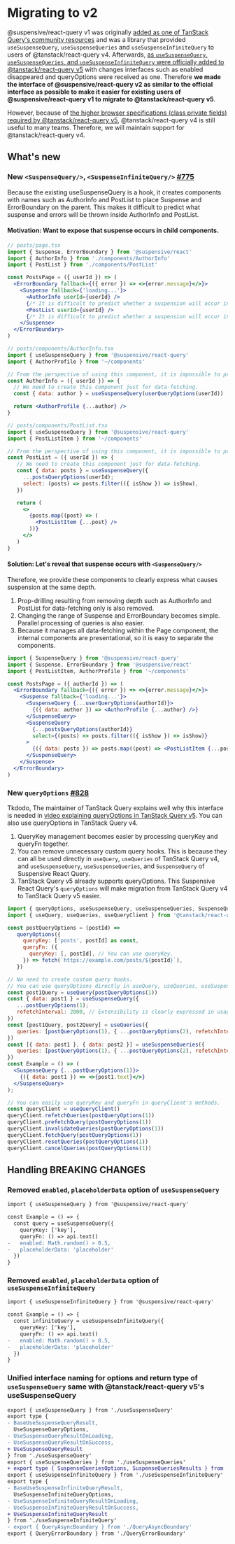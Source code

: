 # Migrating to v2

@suspensive/react-query v1 was originally [added as one of TanStack Query's community resources](https://tanstack.com/query/v4/docs/framework/react/community/suspensive-react-query) and was a library that provided `useSuspenseQuery`, `useSuspenseQueries` and `useSuspenseInfiniteQuery` to users of @tanstack/react-query v4.
Afterwards, [as `useSuspenseQuery`, `useSuspenseQueries`, and `useSuspenseInfiniteQuery` were officially added to @tanstack/react-query v5](https://github.com/TanStack/query/pull/5739) with changes interfaces such as enabled disappeared and queryOptions were received as one.
Therefore **we made the interface of @suspensive/react-query v2 as similar to the official interface as possible to make it easier for existing users of @suspensive/react-query v1 to migrate to @tanstack/react-query v5**.

However, because of [the higher browser specifications (class private fields) required by @tanstack/react-query v5](https://tanstack.com/query/v5/docs/framework/react/installation#requirements), @tanstack/react-query v4 is still useful to many teams.
Therefore, we will maintain support for @tanstack/react-query v4.

## What's new

### New `<SuspenseQuery/>`, `<SuspenseInfiniteQuery/>` [#775](https://github.com/toss/suspensive/pull/775)

Because the existing useSuspenseQuery is a hook, it creates components with names such as AuthorInfo and PostList to place Suspense and ErrorBoundary on the parent.
This makes it difficult to predict what suspense and errors will be thrown inside AuthorInfo and PostList.

#### Motivation: Want to expose that suspense occurs in child components.

```jsx
// posts/page.tsx
import { Suspense, ErrorBoundary } from '@suspensive/react'
import { AuthorInfo } from './components/AuthorInfo'
import { PostList } from './components/PostList'

const PostsPage = ({ userId }) => (
  <ErrorBoundary fallback={({ error }) => <>{error.message}</>}>
    <Suspense fallback={'loading...'}>
      <AuthorInfo userId={userId} />
      {/* It is difficult to predict whether a suspension will occur internally. */}
      <PostList userId={userId} />
      {/* It is difficult to predict whether a suspension will occur internally. */}
    </Suspense>
  </ErrorBoundary>
)
```

```jsx
// posts/components/AuthorInfo.tsx
import { useSuspenseQuery } from '@suspensive/react-query'
import { AuthorProfile } from '~/components'

// From the perspective of using this component, it is impossible to predict whether Suspense will occur internally just by the name AuthorInfo.
const AuthorInfo = ({ userId }) => {
  // We need to create this component just for data-fetching.
  const { data: author } = useSuspenseQuery(userQueryOptions(userId))

  return <AuthorProfile {...author} />
}
```

```jsx
// posts/components/PostList.tsx
import { useSuspenseQuery } from '@suspensive/react-query'
import { PostListItem } from '~/components'

// From the perspective of using this component, it is impossible to predict whether a suspense will occur internally based on the name PostList alone.
const PostList = ({ userId }) => {
   // We need to create this component just for data-fetching.
   const { data: posts } = useSuspenseQuery({
     ...postsQueryOptions(userId);
     select: (posts) => posts.filter(({ isShow }) => isShow),
   })

   return (
     <>
       {posts.map((post) => (
         <PostListItem {...post} />
       ))}
     </>
   )
}
```

#### Solution: Let's reveal that suspense occurs with `<SuspenseQuery/>`

Therefore, we provide these components to clearly express what causes suspension at the same depth.

1. Prop-drilling resulting from removing depth such as AuthorInfo and PostList for data-fetching only is also removed.
2. Changing the range of Suspense and ErrorBoundary becomes simple. Parallel processing of queries is also easier.
3. Because it manages all data-fetching within the Page component, the internal components are presentational, so it is easy to separate the components.

```jsx
import { SuspenseQuery } from '@suspensive/react-query'
import { Suspense, ErrorBoundary } from '@suspensive/react'
import { PostListItem, AuthorProfile } from '~/components'

const PostsPage = ({ authorId }) => (
  <ErrorBoundary fallback={({ error }) => <>{error.message}</>}>
    <Suspense fallback={'loading...'}>
      <SuspenseQuery {...userQueryOptions(authorId)}>
        {({ data: author }) => <AuthorProfile {...author} />}
      </SuspenseQuery>
      <SuspenseQuery
        {...postsQueryOptions(authorId)}
        select={(posts) => posts.filter(({ isShow }) => isShow)}
      >
        {({ data: posts }) => posts.map((post) => <PostListItem {...post} />)}
      </SuspenseQuery>
    </Suspense>
  </ErrorBoundary>
)
```

### New `queryOptions` [#828](https://github.com/toss/suspensive/pull/828)

Tkdodo, The maintainer of TanStack Query explains well why this interface is needed in [video explaining queryOptions in TanStack Query v5](https://youtu.be/bhE3wuB_TuA?feature=shared&t=1697).
You can also use queryOptions in TanStack Query v4.

1. QueryKey management becomes easier by processing queryKey and queryFn together.
2. You can remove unnecessary custom query hooks. This is because they can all be used directly in `useQuery`, `useQueries` of TanStack Query v4, and `useSuspenseQuery`, `useSuspenseQueries`, and `SuspenseQuery` of Suspensive React Query.
3. TanStack Query v5 already supports queryOptions. This Suspensive React Query's `queryOptions` will make migration from TanStack Query v4 to TanStack Query v5 easier.

```jsx /queryOptions/
import { queryOptions, useSuspenseQuery, useSuspenseQueries, SuspenseQuery } from '@suspensive/react-query'
import { useQuery, useQueries, useQueryClient } from '@tanstack/react-query'

const postQueryOptions = (postId) =>
   queryOptions({
     queryKey: ['posts', postId] as const,
     queryFn: ({
       queryKey: [, postId], // You can use queryKey.
     }) => fetch(`https://example.com/posts/${postId}`),
   })

// No need to create custom query hooks.
// You can use queryOptions directly in useQuery, useQueries, useSuspenseQuery, useSuspenseQueries, SuspenseQuery.
const post1Query = useQuery(postQueryOptions(1))
const { data: post1 } = useSuspenseQuery({
   ...postQueryOptions(1);
   refetchInterval: 2000, // Extensibility is clearly expressed in usage.
})
const [post1Query, post2Query] = useQueries({
   queries: [postQueryOptions(1), { ...postQueryOptions(2), refetchInterval: 2000 }],
})
const [{ data: post1 }, { data: post2 }] = useSuspenseQueries({
   queries: [postQueryOptions(1), { ...postQueryOptions(2), refetchInterval: 2000 }],
})
const Example = () => (
  <SuspenseQuery {...postQueryOptions(1)}>
    {({ data: post1 }) => <>{post1.text}</>}
  </SuspenseQuery>
);

// You can easily use queryKey and queryFn in queryClient's methods.
const queryClient = useQueryClient()
queryClient.refetchQueries(postQueryOptions(1))
queryClient.prefetchQuery(postQueryOptions(1))
queryClient.invalidateQueries(postQueryOptions(1))
queryClient.fetchQuery(postQueryOptions(1))
queryClient.resetQueries(postQueryOptions(1))
queryClient.cancelQueries(postQueryOptions(1))

```

## Handling BREAKING CHANGES

### Removed `enabled`, `placeholderData` option of `useSuspenseQuery`

```diff
import { useSuspenseQuery } from '@suspensive/react-query'

const Example = () => {
  const query = useSuspenseQuery({
    queryKey: ['key'],
    queryFn: () => api.text()
-   enabled: Math.random() > 0.5,
-   placeholderData: 'placeholder'
  })
}
```

### Removed `enabled`, `placeholderData` option of `useSuspenseInfiniteQuery`

```diff
import { useSuspenseInfiniteQuery } from '@suspensive/react-query'

const Example = () => {
  const infiniteQuery = useSuspenseInfiniteQuery({
    queryKey: ['key'],
    queryFn: () => api.text()
-   enabled: Math.random() > 0.5,
-   placeholderData: 'placeholder'
  })
}
```

### Unified interface naming for options and return type of `useSuspenseQuery` same with @tanstack/react-query v5's useSuspenseQuery

```diff filename="index.ts of @suspensive/react-query"
export { useSuspenseQuery } from './useSuspenseQuery'
export type {
- BaseUseSuspenseQueryResult,
  UseSuspenseQueryOptions,
- UseSuspenseQueryResultOnLoading,
- UseSuspenseQueryResultOnSuccess,
+ UseSuspenseQueryResult
} from './useSuspenseQuery'
export { useSuspenseQueries } from './useSuspenseQueries'
+ export type { SuspenseQueriesOptions, SuspenseQueriesResults } from './useSuspenseQueries'
export { useSuspenseInfiniteQuery } from './useSuspenseInfiniteQuery'
export type {
- BaseUseSuspenseInfiniteQueryResult,
  UseSuspenseInfiniteQueryOptions,
- UseSuspenseInfiniteQueryResultOnLoading,
- UseSuspenseInfiniteQueryResultOnSuccess,
+ UseSuspenseInfiniteQueryResult
} from './useSuspenseInfiniteQuery'
- export { QueryAsyncBoundary } from './QueryAsyncBoundary'
export { QueryErrorBoundary } from './QueryErrorBoundary'
```
